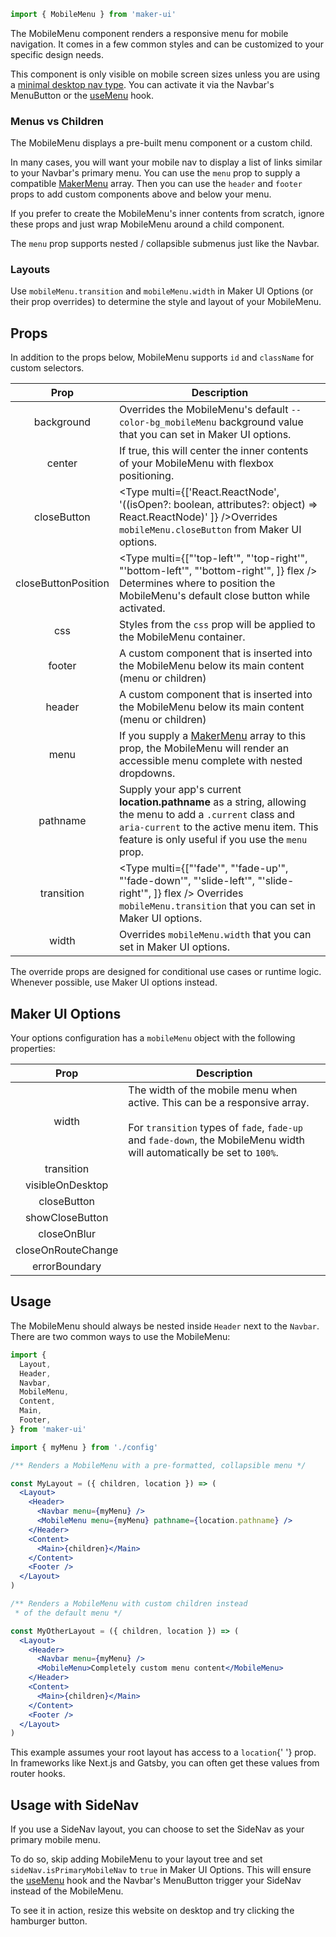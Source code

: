 <SEO
  title="MobileMenu"
  description="Use the MobileMenu component display a custom navigation menu for mobile screen sizes."
/>

<Diagram component="MobileMenu">

```jsx
import { MobileMenu } from 'maker-ui'
```

</Diagram>

The MobileMenu component renders a responsive menu for mobile navigation. It comes in a few common styles and can be customized to your specific design needs.

This component is only visible on mobile screen sizes unless you are using a [minimal desktop nav type](/docs/layout/header#nav-types). You can activate it via the Navbar's MenuButton or the [useMenu](/docs/hooks#usemenu) hook.

### Menus vs Children

The MobileMenu displays a pre-built menu component or a custom child.

In many cases, you will want your mobile nav to display a list of links similar to your Navbar's primary menu. You can use the `menu` prop to supply a compatible [MakerMenu](/docs/layout/menus) array. Then you can use the `header` and `footer` props to add custom components above and below your menu.

If you prefer to create the MobileMenu's inner contents from scratch, ignore these props and just wrap MobileMenu around a child component.

<Callout type="info">
  The <code>menu</code> prop supports nested / collapsible submenus just like
  the Navbar.
</Callout>

### Layouts

Use `mobileMenu.transition` and `mobileMenu.width` in Maker UI Options (or their prop overrides) to determine the style and layout of your MobileMenu.

## Props

In addition to the props below, MobileMenu supports `id` and `className` for custom selectors.

|        Prop         | Description                                                                                                                                                                                                                         |
| :-----------------: | ----------------------------------------------------------------------------------------------------------------------------------------------------------------------------------------------------------------------------------- |
|     background      | <Type name="ResponsiveString" /> Overrides the MobileMenu's default `--color-bg_mobileMenu` background value that you can set in Maker UI options.                                                                                  |
|       center        | <Type name="boolean" /> If true, this will center the inner contents of your MobileMenu with flexbox positioning. <DefaultValue value="false" />                                                                                    |
|     closeButton     | <Type multi={['React.ReactNode', '((isOpen?: boolean, attributes?: object) => React.ReactNode)' ]} />Overrides `mobileMenu.closeButton` from Maker UI options.                                                                      |
| closeButtonPosition | <Type multi={["'top-left'", "'top-right'", "'bottom-left'", "'bottom-right'", ]} flex /> Determines where to position the MobileMenu's default close button while activated. <DefaultValue value="'top-right'" />                   |
|         css         | <Type name="object" /> Styles from the `css` prop will be applied to the MobileMenu container.                                                                                                                                      |
|       footer        | <Type name="React.ReactElement" /> A custom component that is inserted into the MobileMenu below its main content (menu or children)                                                                                                |
|       header        | <Type name="React.ReactElement" /> A custom component that is inserted into the MobileMenu below its main content (menu or children)                                                                                                |
|        menu         | <Type name="MakerMenu" /> If you supply a [MakerMenu](/docs/layout/menus) array to this prop, the MobileMenu will render an accessible menu complete with nested dropdowns.                                                         |
|      pathname       | <Type name="string" /> Supply your app's current **location.pathname** as a string, allowing the menu to add a `.current` class and `aria-current` to the active menu item. This feature is only useful if you use the `menu` prop. |
|     transition      | <Type multi={["'fade'", "'fade-up'", "'fade-down'", "'slide-left'", "'slide-right'", ]} flex /> Overrides `mobileMenu.transition` that you can set in Maker UI options.                                                             |
|        width        | <Type name="ResponsiveScale" /> Overrides `mobileMenu.width` that you can set in Maker UI options.                                                                                                                                  |

<Callout type="suggestion">
  The override props are designed for conditional use cases or runtime logic.
  Whenever possible, use Maker UI options instead.
</Callout>

## Maker UI Options

Your options configuration has a `mobileMenu` object with the following properties:

|        Prop        | Description                                                                                                                                                                                                                                                                |
| :----------------: | -------------------------------------------------------------------------------------------------------------------------------------------------------------------------------------------------------------------------------------------------------------------------- |
|       width        | <Type name="ResponsiveScale" /> The width of the mobile menu when active. This can be a responsive array. <br /><br /> For `transition` types of `fade`, `fade-up` and `fade-down`, the MobileMenu width will automatically be set to `100%`. <DefaultValue value="70vw"/> |
|     transition     |                                                                                                                                                                                                                                                                            |
|  visibleOnDesktop  |                                                                                                                                                                                                                                                                            |
|    closeButton     |                                                                                                                                                                                                                                                                            |
|  showCloseButton   |                                                                                                                                                                                                                                                                            |
|    closeOnBlur     |                                                                                                                                                                                                                                                                            |
| closeOnRouteChange |                                                                                                                                                                                                                                                                            |
|   errorBoundary    |                                                                                                                                                                                                                                                                            |

## Usage

The MobileMenu should always be nested inside `Header` next to the `Navbar`. There are two common ways to use the MobileMenu:

```jsx
import {
  Layout,
  Header,
  Navbar,
  MobileMenu,
  Content,
  Main,
  Footer,
} from 'maker-ui'

import { myMenu } from './config'

/** Renders a MobileMenu with a pre-formatted, collapsible menu */

const MyLayout = ({ children, location }) => (
  <Layout>
    <Header>
      <Navbar menu={myMenu} />
      <MobileMenu menu={myMenu} pathname={location.pathname} />
    </Header>
    <Content>
      <Main>{children}</Main>
    </Content>
    <Footer />
  </Layout>
)

/** Renders a MobileMenu with custom children instead
 * of the default menu */

const MyOtherLayout = ({ children, location }) => (
  <Layout>
    <Header>
      <Navbar menu={myMenu} />
      <MobileMenu>Completely custom menu content</MobileMenu>
    </Header>
    <Content>
      <Main>{children}</Main>
    </Content>
    <Footer />
  </Layout>
)
```

<Callout type="info">
  This example assumes your root layout has access to a <code>location</code>{' '}
  prop. In frameworks like Next.js and Gatsby, you can often get these values
  from router hooks.
</Callout>

## Usage with SideNav

If you use a SideNav layout, you can choose to set the SideNav as your primary mobile menu.

To do so, skip adding MobileMenu to your layout tree and set `sideNav.isPrimaryMobileNav` to `true` in Maker UI Options. This will ensure the [useMenu](/docs/hooks#usemenu) hook and the Navbar's MenuButton trigger your SideNav instead of the MobileMenu.

To see it in action, resize this website on desktop and try clicking the hamburger button.
